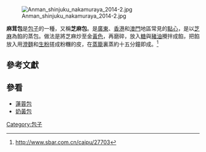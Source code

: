 {{Infobox Chinese|pic=Marongbao.jpg|300px|piccap=麻茸包|t={{linktext|麻茸包}}|s={{linktext|麻茸包}}|p=má róng bāo |j=maa4 jung4 baau1|poj=o͘-môa-pau (烏麻包) }}

[[File:Anman_shinjuku_nakamuraya_2014-2.jpg|thumb]]

'''麻茸包'''是[[包子|包子]]的一種，又稱'''芝麻包'''。是[[廣東|廣東]]、[[香港|香港]]和[[澳門|澳門]]地區常見的[[廣式點心|點心]]，是以[[芝麻|芝麻]]為餡的蒸包。做法是將芝麻炒至金[[黃色|黃色]]，再磨碎，放入[[糖|糖]]與[[豬油|豬油]]攪拌成餡，把餡放入用[[澄麵|澄麵]]和[[生粉|生粉]]搓成粉糰的皮，在[[蒸籠|蒸籠]]裏蒸約十五分鐘即成。<ref>http://www.sbar.com.cn/caipu/27703</ref>

==參考文獻==
{{reflist}}

==參看==
*[[蓮蓉包|蓮蓉包]]
*[[奶黃包|奶黃包]]

{{food-stub}}

[[Category:包子|Category:包子]]